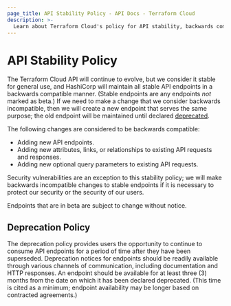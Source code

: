 ```yaml
---
page_title: API Stability Policy - API Docs - Terraform Cloud
description: >-
  Learn about Terraform Cloud's policy for API stability, backwards compatibility, and deprecation.
---
```


# API Stability Policy

The Terraform Cloud API will continue to evolve, but we consider it stable for general use, and HashiCorp will maintain all stable API endpoints in a backwards compatible manner. (Stable endpoints are any endpoints _not_ marked as beta.) If we need to make a change that we consider backwards incompatible, then we will create a new endpoint that serves the same purpose; the old endpoint will be maintained until declared [deprecated](#deprecation-policy).

The following changes are considered to be backwards compatible:

* Adding new API endpoints.
* Adding new attributes, links, or relationships to existing API requests and responses.
* Adding new optional query parameters to existing API requests.

Security vulnerabilities are an exception to this stability policy; we will make backwards incompatible changes to stable endpoints if it is necessary to protect our security or the security of our users.

Endpoints that are in beta are subject to change without notice.

## Deprecation Policy

The deprecation policy provides users the opportunity to continue to consume API endpoints for a period of time after they have been superseded. Deprecation notices for endpoints should be readily available through various channels of communication, including documentation and HTTP responses. An endpoint should be available for at least three (3) months from the date on which it has been declared deprecated. (This time is cited as a minimum; endpoint availability may be longer based on contracted agreements.)
